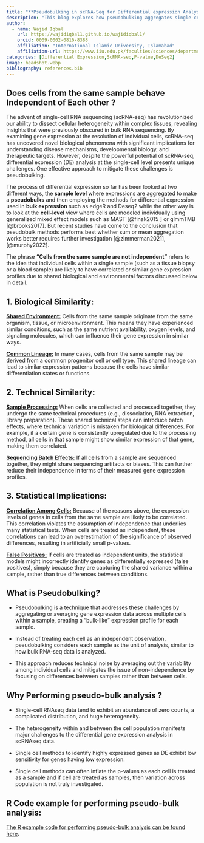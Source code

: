 ```yaml
---
title: "**Pseudobulking in scRNA-Seq for Differential expression Analysis**"
description: "This blog explores how pseudobulking aggregates single-cell data to reduce variability and improve the reliability of differential expression analysis in scRNA-seq studies."
author:
  - name: Wajid Iqbal
    url: https://wajidiqbal1.github.io/wajidiqbal1/
    orcid: 0009-0002-0816-8388
    affiliation: "International Islamic University, Islamabad"
    affiliation-url: https://www.iiu.edu.pk/faculties/sciences/department-of-biotechnology-bioinformatics/
categories: [Differential Expression,ScRNA-seq,P-value,DeSeq2]
image: headshot.webp
bibliography: references.bib
---
```


## **Does cells from the same sample behave Independent of Each other ?**

The advent of single-cell RNA sequencing (scRNA-seq) has revolutionized our ability to dissect cellular heterogeneity within complex tissues, revealing insights that were previously obscured in bulk RNA sequencing. By examining gene expression at the resolution of individual cells, scRNA-seq has uncovered novel biological phenomena with significant implications for understanding disease mechanisms, developmental biology, and therapeutic targets. However, despite the powerful potential of scRNA-seq, differential expression (DE) analysis at the single-cell level presents unique challenges. One effective approach to mitigate these challenges is pseudobulking.

The process of differential expression so far has been looked at two different ways, the **sample level** where expressions are aggregated to make a **pseudobulks** and then employing the methods for differential expression used in **bulk expression** such as edgeR and Deseq2 while the other way is to look at the **cell-level** view where cells are modeled individually using generalized mixed effect models such as MAST [@finak2015 ] or glmmTMB [@brooks2017]. But recent studies have come to the conclusion that pseudobulk methods performs best whether sum or mean aggregation works better requires further investigation [@zimmerman2021], [@murphy2022].

The phrase **"Cells from the same sample are not independent"** refers to the idea that individual cells within a single sample (such as a tissue biopsy or a blood sample) are likely to have correlated or similar gene expression profiles due to shared biological and environmental factors discussed below in detail.

## 1. **Biological Similarity:**

[**Shared Environment:**]{.underline} Cells from the same sample originate from the same organism, tissue, or microenvironment. This means they have experienced similar conditions, such as the same nutrient availability, oxygen levels, and signaling molecules, which can influence their gene expression in similar ways.

[**Common Lineage:**]{.underline} In many cases, cells from the same sample may be derived from a common progenitor cell or cell type. This shared lineage can lead to similar expression patterns because the cells have similar differentiation states or functions.

## 2. **Technical Similarity:**

[**Sample Processing:**]{.underline} When cells are collected and processed together, they undergo the same technical procedures (e.g., dissociation, RNA extraction, library preparation). These shared technical steps can introduce batch effects, where technical variation is mistaken for biological differences. For example, if a certain gene is consistently upregulated due to the processing method, all cells in that sample might show similar expression of that gene, making them correlated.

[**Sequencing Batch Effects:**]{.underline} If all cells from a sample are sequenced together, they might share sequencing artifacts or biases. This can further reduce their independence in terms of their measured gene expression profiles.

## 3. **Statistical Implications:**

[**Correlation Among Cells:**]{.underline} Because of the reasons above, the expression levels of genes in cells from the same sample are likely to be correlated. This correlation violates the assumption of independence that underlies many statistical tests. When cells are treated as independent, these correlations can lead to an overestimation of the significance of observed differences, resulting in artificially small p-values.

[**False Positives:**]{.underline} If cells are treated as independent units, the statistical models might incorrectly identify genes as differentially expressed (false positives), simply because they are capturing the shared variance within a sample, rather than true differences between conditions.

## **What is Pseudobulking?**

-   Pseudobulking is a technique that addresses these challenges by aggregating or averaging gene expression data across multiple cells within a sample, creating a "bulk-like" expression profile for each sample.

-   Instead of treating each cell as an independent observation, pseudobulking considers each sample as the unit of analysis, similar to how bulk RNA-seq data is analyzed.

-   This approach reduces technical noise by averaging out the variability among individual cells and mitigates the issue of non-independence by focusing on differences between samples rather than between cells.

## **Why Performing pseudo-bulk analysis ?**

-   Single-cell RNAseq data tend to exhibit an abundance of zero counts, a complicated distribution, and huge heterogeneity.

-   The heterogeneity within and between the cell population manifests major challenges to the differential gene expression analysis in scRNAseq data.

-   Single cell methods to identify highly expressed genes as DE exhibit low sensitivity for genes having low expression.

-   Single cell methods can often inflate the p-values as each cell is treated as a sample and if cell are treated as samples, then variation across population is not truly investigated.

## **R Code example for performing pseudo-bulk analysis:**

[The R example code for performing pseudo-bulk analysis can be found here](files/Pseudobulk_differential_expression.R).
